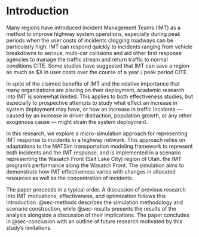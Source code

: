 # Introduction

Many regions have introduced Incident Management Teams (IMT) as a method to improve highway system operations, especially during peak periods when the user costs of incidents clogging roadways can be particularly high. IMT can respond quickly to incidents ranging from vehicle breakdowns to serious, multi-car collisions and aid other first response agencies to manage the traffic stream and return traffic to normal conditions CITE. Some studies have suggested that IMT can save a region as much as \$X in user costs over the course of a year / peak period CITE.

In spite of the claimed benefits of IMT and the relative importance that many organizations are placing on their deployment, academic research into IMT is somewhat limited. This applies to both effectiveness studies, but especially to prospective attempts to study what effect an increase in system deployment may have, or how an increase in traffic incidents --- caused by an increase in driver distraction, population growth, or any other exogenous cause --- might strain the system deployment.

In this research, we explore a micro-simulation approach for representing IMT response to incidents in a highway network. This approach relies on adaptations to the MATSim transportation modeling framework to represent both incidents and the IMT response, and is implemented in a scenario representing the Wasatch Front (Salt Lake City) region of Utah. the IMT program's performance along the Wasatch Front. The simulation aims to demonstrate how IMT effectiveness varies with changes in allocated resources as well as the concentration of incidents.

The paper proceeds in a typical order. A discussion of previous research into IMT motivations, effectiveness, and optimization follows this introduction. @sec-methods describes the simulation methodology and scenario construction, while @sec-results presents the results of the analysis alongside a discussion of their implications. The paper concludes in @sec-conclusion with an outline of future research motivated by this study's limitations.
